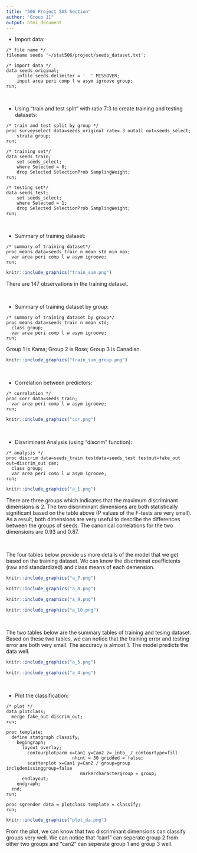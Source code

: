 ```yaml
---
title: "506 Project SAS Section"
author: "Group 11"
output: html_document
---
```


- Import data:

```{}
/* file name */
filename seeds '~/stat506/project/seeds_dataset.txt';

/* import data */
data seeds_original;
	infile seeds delimiter = '	' MISSOVER;
	input area peri comp l w asym igroove group;
run;
```

$~$

- Using "train and test split" with ratio 7:3 to create training and testing datasets:

```{}
/* train and test split by group */
proc surveyselect data=seeds_original rate=.3 outall out=seeds_select;
	strata group;
run;

/* training set*/
data seeds_train;
	set seeds_select;
	where Selected = 0;
	drop Selected SelectionProb SamplingWeight;
run;

/* testing set*/
data seeds_test;
	set seeds_select;
	where Selected = 1;
	drop Selected SelectionProb SamplingWeight;
run;
```

$~$

- Summary of training dataset:

```{}
/* summary of training dataset*/
proc means data=seeds_train n mean std min max;
  var area peri comp l w asym igroove;
run;
```


```r
knitr::include_graphics("train_sum.png")
```

There are 147 observations in the training dataset.

$~$

- Summary of training dataset by group:

```{}
/* summary of training dataset by group*/
proc means data=seeds_train n mean std;
  class group;
  var area peri comp l w asym igroove;
run;
```

Group 1 is Kama; Group 2 is Rose; Group 3 is Canadian.


```r
knitr::include_graphics("train_sum_group.png")
```

$~$

- Correlation between predictors:

```{}
/* correlation */
proc corr data=seeds_train;
  var area peri comp l w asym igroove;
run;
```

```r
knitr::include_graphics("cor.png")
```

$~$

- Disvriminant Analysis (using "discrim" function):

```{}
/* analysis */
proc discrim data=seeds_train testdata=seeds_test testout=fake_out out=discrim_out can;
  class group;
  var area peri comp l w asym igroove;
run;
```

```r
knitr::include_graphics("a_1.png")
```

There are three groups which indicates that the maximum discriminant dimensions is 2. The two discriminant dimensions are both statistically significant based on the table above (P values of the F-tests are very small). As a result, both dimensions are very useful to describe the differences between the groups of seeds. The canonical correlations for the two dimensions are 0.93 and 0.87.

$~$

The four tables below provide us more details of the model that we get based on the training dataset. We can know the discriminat coefficients (raw and standardized) and class means of each demension.

```r
knitr::include_graphics("a_7.png")
```

```r
knitr::include_graphics("a_8.png")
```

```r
knitr::include_graphics("a_9.png")
```

```r
knitr::include_graphics("a_10.png")
```

$~$

The two tables below are the summary tables of training and tesing dataset. Based on these two tables, we can notice that the training error and testing error are both very small. The accuracy is almost 1. The model predicts the data well.

```r
knitr::include_graphics("a_5.png")
```

```r
knitr::include_graphics("a_4.png")
```

$~$

- Plot the classification:

```{}
/* plot */
data plotclass;
  merge fake_out discrim_out;
run;

proc template;
  define statgraph classify;
    begingraph;
      layout overlay;
        contourplotparm x=Can1 y=Can2 z=_into_ / contourtype=fill  
						 nhint = 30 gridded = false;
        scatterplot x=Can1 y=Can2 / group=group includemissinggroup=false
	                 	    markercharactergroup = group;
      endlayout;
    endgraph;
  end;
run;

proc sgrender data = plotclass template = classify;
run;
```

```r
knitr::include_graphics("plot_da.png")
```

From the plot, we can know that two discriminant dimensions can classify groups very well. We can notice that "can1" can seperate group 2 from other two groups and "can2" can seperate group 1 and group 3 well.



